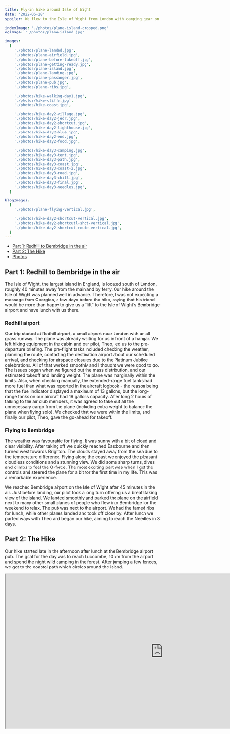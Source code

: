 ```yaml
---
title: Fly-in hike around Isle of Wight
date: '2022-06-28'
spoiler: We flew to the Isle of Wight from London with camping gear on board. Then, we hiked for 3 days to the Needles.

indexImage: './photos/plane-island-cropped.png'
ogimage: './photos/plane-island.jpg'

images:
  [
    './photos/plane-landed.jpg',
    './photos/plane-airfield.jpg',
    './photos/plane-before-takeoff.jpg',
    './photos/plane-getting-ready.jpg',
    './photos/plane-island.jpg',
    './photos/plane-landing.jpg',
    './photos/plane-passanger.jpg',
    './photos/plane-pub.jpg',
    './photos/plane-ribs.jpg',

    './photos/hike-walking-day1.jpg',
    './photos/hike-cliffs.jpg',
    './photos/hike-coast.jpg',

    './photos/hike-day2-village.jpg',
    './photos/hike-day2-jedr.jpg',
    './photos/hike-day2-shortcut.jpg',
    './photos/hike-day2-lighthouse.jpg',
    './photos/hike-day2-blue.jpg',
    './photos/hike-day2-end.jpg',
    './photos/hike-day2-food.jpg',

    './photos/hike-day3-camping.jpg',
    './photos/hike-day3-tent.jpg',
    './photos/hike-day3-path.jpg',
    './photos/hike-day3-coast.jpg',
    './photos/hike-day3-coast-2.jpg',
    './photos/hike-day3-road.jpg',
    './photos/hike-day3-chill.jpg',
    './photos/hike-day3-final.jpg',
    './photos/hike-day3-needles.jpg',
  ]

blogImages:
  [
    './photos/plane-flying-vertical.jpg',

    './photos/hike-day2-shortcut-vertical.jpg',
    './photos/hike-day2-shortcutl-shot-vertical.jpg',
    './photos/hike-day2-shortcut-route-vertical.jpg',
  ]
---
```


- [Part 1: Redhill to Bembridge in the air](#part-1-redhill-to-bembridge-in-the-air)
- [Part 2: The Hike](#part-2-the-hike)
- [Photos](#image-gallery)

<MakeItBigContainer>
  <ImageComponent
    image={props.data.mdx.frontmatter.images[4]}
    alt="Isle of Wight seen from the plane"
  />
</MakeItBigContainer>

## Part 1: Redhill to Bembridge in the air

The Isle of Wight, the largest island in England, is located south of London, roughly 40 minutes away from the mainland by ferry. Our hike around the Isle of Wight was planned well in advance. Therefore, I was not expecting a message from Georgios, a few days before the hike, saying that his friend would be more than happy to give us a “lift” to the Isle of Wight’s Bembridge airport and have lunch with us there.

### Redhill airport

Our trip started at Redhill airport, a small airport near London with an all-grass runway. The plane was already waiting for us in front of a hangar. We left hiking equipment in the cabin and our pilot, Theo, led us to the pre-departure briefing. The pre-flight tasks included checking the weather, planning the route, contacting the destination airport about our scheduled arrival, and checking for airspace closures due to the Platinum Jubilee celebrations. All of that worked smoothly and I thought we were good to go. The issues began when we figured out the mass distribution, and our estimated takeoff and landing weight. The plane was marginally within the limits. Also, when checking manually, the extended-range fuel tanks had more fuel than what was reported in the aircraft logbook - the reason being that the fuel indicator displayed a maximum of 13 gallons, but the long-range tanks on our aircraft had 19 gallons capacity. After long 2 hours of talking to the air club members, it was agreed to take out all the unnecessary cargo from the plane (including extra weight to balance the plane when flying solo). We checked that we were within the limits, and finally our pilot, Theo, gave the go-ahead for takeoff.

<MakeItBigContainer>
  <ImageComponent
    image={props.data.mdx.frontmatter.images[0]}
    alt="Crew in the plane"
    isRow
  />
  <Container>
    <Column>
      <ImageComponent
        image={props.data.mdx.frontmatter.images[5]}
        alt="Landing"
      />
    </Column>
    <Column>
      <ImageComponent
        image={props.data.mdx.frontmatter.images[6]}
        alt="Georgios"
      />
    </Column>
  </Container>
</MakeItBigContainer>

### Flying to Bembridge

The weather was favourable for flying. It was sunny with a bit of cloud and clear visibility. After taking off we quickly reached Eastbourne and then turned west towards Brighton. The clouds stayed away from the sea due to the temperature difference. Flying along the coast we enjoyed the pleasant cloudless conditions and a stunning view. We did some sharp turns, dives and climbs to feel the G-force. The most exciting part was when I got the controls and steered the plane for a bit for the first time in my life. This was a remarkable experience.

We reached Bembridge airport on the Isle of Wight after 45 minutes in the air. Just before landing, our pilot took a long turn offering us a breathtaking view of the island. We landed smoothly and parked the plane on the airfield next to many other small planes of people who flew into Bembridge for the weekend to relax. The pub was next to the airport. We had the famed ribs for lunch, while other planes landed and took off close by. After lunch we parted ways with Theo and began our hike, aiming to reach the Needles in 3 days.

<MakeItBigContainer>
  <Container>
    <Column flex={2}>
      <ImageComponent
        image={props.data.mdx.frontmatter.images[1]}
        alt="Planes"
      />
    </Column>
    <Column>
      <ImageComponent
        image={props.data.mdx.frontmatter.blogImages[0]}
        alt="Pilot"
      />
    </Column>
  </Container>
</MakeItBigContainer>

## Part 2: The Hike

Our hike started late in the afternoon after lunch at the Bembridge airport pub. The goal for the day was to reach Luccombe, 10 km from the airport and spend the night wild camping in the forest. After jumping a few fences, we got to the coastal path which circles around the island.

<MakeItBigContainer>
  <LazyIframe height="500px" marginBottom="1.75rem">
    <iframe
      src="https://www.google.com/maps/d/u/0/embed?mid=1dMga6tWd9gJCnzGqmD6G_bWqYRHmgZs&ehbc=2E312F"
      width="1024"
      height="500"
      loading="lazy"
      style={{ margin: 0 }}
    />
  </LazyIframe>
</MakeItBigContainer>
<MakeItBigContainer>
  <Container>
    <Column>
      <ImageComponent
        image={props.data.mdx.frontmatter.images[11]}
        alt="Coastline"
        isRow
      />
    </Column>
    <Column>
      <ImageComponent
        image={props.data.mdx.frontmatter.images[12]}
        alt="Village"
        isRow
      />
    </Column>
  </Container>
</MakeItBigContainer>
<MakeItBigContainer>
  <Container>
    <Column>
      <ImageComponent
        image={props.data.mdx.frontmatter.blogImages[3]}
        alt="Shortcut"
      />
    </Column>
    <Column>
      <ImageComponent
        image={props.data.mdx.frontmatter.blogImages[2]}
        alt="Shortcut 2"
      />
    </Column>
    <Column>
      <ImageComponent
        image={props.data.mdx.frontmatter.blogImages[1]}
        alt="Shortcut done"
      />
    </Column>
  </Container>
</MakeItBigContainer>

After reaching Luccombe, we learned that the path leading to our camping spot was closed due to a landslide. Later in our hike, we could often see cracks in the clay and sand-like cliffs. Often, large land pieces could be seen lying below the cliffs, falling from the top. We set up the tent in some random spot in the forest as it got dark.

### Isle of Wight AONB

On day two of our adventure, we got to the Isle of Wight Area of Outstanding National Beauty (AONB), a substantial piece of land stretching from the southern part of the island to the Needles. One thing we haven’t accounted for is that there are not many places to get food there. We could only find 2 pubs marked on maps near the coastal path. So, our menu for the next 2 days consisted of British ales, fish and chips and other classics. The southwestern part of the island offered amazing views and nature, there was just sea, cliffs and endless fields.

<MakeItBigContainer>
  <Container>
    <Column>
      <ImageComponent
        image={props.data.mdx.frontmatter.images[20]}
        alt="Tent"
        isRow
      />
    </Column>
    <Column>
      <ImageComponent
        image={props.data.mdx.frontmatter.images[22]}
        alt="Cliffs"
        isRow
      />
    </Column>
  </Container>
  <ImageComponent
    image={props.data.mdx.frontmatter.images[27]}
    alt="The Needles"
    isRow
  />
</MakeItBigContainer>

We spend the second night at the [Paradise Cottage Campsite](https://goo.gl/maps/vpqvTxpfxVD7otxD7) ran by a very nice old couple. On the 3rd day of our hike, we could already see the faint white-coloured cliffs in front of us, the Needles, the goal of our journey. Initially, we planned to hike for 4 days, but because of the forecasted storm we stretched our 3rd-day hike to 35kms and we managed to get to the Needles for the sunset. Then we ran for the bus which got us to Yarmouth, just in time to catch the last ferry back.

<ImageGallery images={props.data.mdx.frontmatter.images}></ImageGallery>
